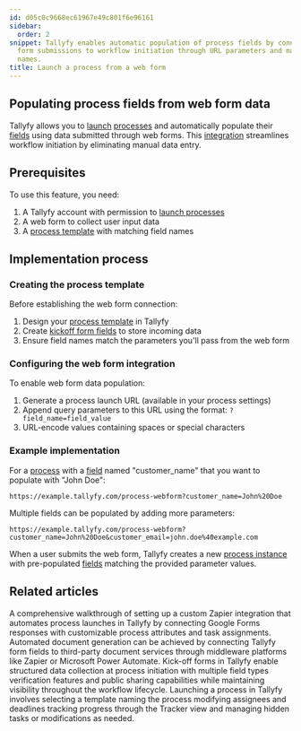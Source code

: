 ```yaml
---
id: d05c0c9668ec61967e49c801f6e96161
sidebar:
  order: 2
snippet: Tallyfy enables automatic population of process fields by connecting web
  form submissions to workflow initiation through URL parameters and matching field
  names.
title: Launch a process from a web form
---
```


## Populating process fields from web form data

Tallyfy allows you to [launch](/products/pro/launching/) [processes](/products/pro/tracking-and-tasks/processes/) and automatically populate their [fields](/products/pro/tracking-and-tasks/tasks/what-are-form-fields-in-tallyfy/) using data submitted through web forms. This [integration](/products/pro/integrations/) streamlines workflow initiation by eliminating manual data entry.

## Prerequisites

To use this feature, you need:

1. A Tallyfy account with permission to [launch processes](/products/pro/launching/)
2. A web form to collect user input data
3. A [process template](/products/pro/documenting/templates/) with matching field names

## Implementation process

### Creating the process template

Before establishing the web form connection:

1. Design your [process template](/products/pro/documenting/templates/) in Tallyfy
2. Create [kickoff form fields](/products/pro/launching/triggers/kick-off-forms/) to store incoming data
3. Ensure field names match the parameters you'll pass from the web form

### Configuring the web form integration

To enable web form data population:

1. Generate a process launch URL (available in your process settings)
2. Append query parameters to this URL using the format: `?field_name=field_value`
3. URL-encode values containing spaces or special characters

### Example implementation

For a [process](/products/pro/tracking-and-tasks/processes/) with a [field](/products/pro/tracking-and-tasks/tasks/what-are-form-fields-in-tallyfy/) named "customer_name" that you want to populate with "John Doe":

```
https://example.tallyfy.com/process-webform?customer_name=John%20Doe
```

Multiple fields can be populated by adding more parameters:

```
https://example.tallyfy.com/process-webform?customer_name=John%20Doe&customer_email=john.doe%40example.com
```

When a user submits the web form, Tallyfy creates a new [process instance](/products/pro/tracking-and-tasks/processes/) with pre-populated [fields](/products/pro/tracking-and-tasks/tasks/what-are-form-fields-in-tallyfy/) matching the provided parameter values.


## Related articles
<CardGrid>
<LinkTitleCard header="<b>Zapier > Action to 'Launch Process'</b>" href="/products/pro/integrations/middleware/zapier/how-to-customize-your-tallyfy-zap-for-launch-process/" > A comprehensive walkthrough of setting up a custom Zapier integration that automates process launches in Tallyfy by connecting Google Forms responses with customizable process attributes and task assignments. </LinkTitleCard>
<LinkTitleCard header="<b>Documents > Send data to document creation systems</b>" href="/products/pro/documenting/documents/how-to-generate-documents-from-form-fields/" > Automated document generation can be achieved by connecting Tallyfy form fields to third-party document services through middleware platforms like Zapier or Microsoft Power Automate. </LinkTitleCard>
<LinkTitleCard header="<b>Triggers > Launch via a kick-off form</b>" href="/products/pro/launching/triggers/kick-off-forms/" > Kick-off forms in Tallyfy enable structured data collection at process initiation with multiple field types verification features and public sharing capabilities while maintaining visibility throughout the workflow lifecycle. </LinkTitleCard>
<LinkTitleCard header="<b>Launching > Launch manually</b>" href="/products/pro/launching/how-can-i-launch-a-process-in-tallyfy/" > Launching a process in Tallyfy involves selecting a template naming the process modifying assignees and deadlines tracking progress through the Tracker view and managing hidden tasks or modifications as needed. </LinkTitleCard>
</CardGrid>